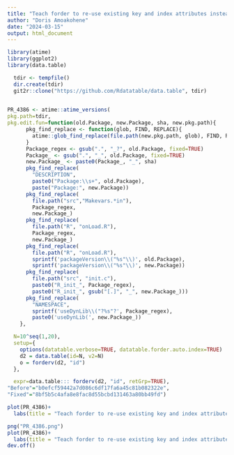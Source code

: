 ```yaml
---
title: "Teach forder to re-use existing key and index attributes instead of sorting from scratch #4386"
author: "Doris Amoakohene"
date: "2024-03-15"
output: html_document
---
```




```r

library(atime)
library(ggplot2)
library(data.table)

```

```r
  tdir <- tempfile()
  dir.create(tdir)
  git2r::clone("https://github.com/Rdatatable/data.table", tdir)
  
```


```r

PR_4386 <- atime::atime_versions(
pkg.path=tdir,
pkg.edit.fun=function(old.Package, new.Package, sha, new.pkg.path){
      pkg_find_replace <- function(glob, FIND, REPLACE){
        atime::glob_find_replace(file.path(new.pkg.path, glob), FIND, REPLACE)
      }
      Package_regex <- gsub(".", "_?", old.Package, fixed=TRUE)
      Package_ <- gsub(".", "_", old.Package, fixed=TRUE)
      new.Package_ <- paste0(Package_, "_", sha)
      pkg_find_replace(
        "DESCRIPTION", 
        paste0("Package:\\s+", old.Package),
        paste("Package:", new.Package))
      pkg_find_replace(
        file.path("src","Makevars.*in"),
        Package_regex,
        new.Package_)
      pkg_find_replace(
        file.path("R", "onLoad.R"),
        Package_regex,
        new.Package_)
      pkg_find_replace(
        file.path("R", "onLoad.R"),
        sprintf('packageVersion\\("%s"\\)', old.Package),
        sprintf('packageVersion\\("%s"\\)', new.Package))
      pkg_find_replace(
        file.path("src", "init.c"),
        paste0("R_init_", Package_regex),
        paste0("R_init_", gsub("[.]", "_", new.Package_)))
      pkg_find_replace(
        "NAMESPACE",
        sprintf('useDynLib\\("?%s"?', Package_regex),
        paste0('useDynLib(', new.Package_))
    },

  N=10^seq(1,20),
  setup={ 
    options(datatable.verbose=TRUE, datatable.forder.auto.index=TRUE)
    d2 = data.table(id=N, v2=N)
    o = forderv(d2, "id")
  },

  expr=data.table::: forderv(d2, "id", retGrp=TRUE),
"Before"="b0efcf59442a7d086c6df17fa6a45c81b082322e",
"Fixed"="8bf5b5c4afa8e8fac8d55bcbd131463a80bb49fd")
```


```r
plot(PR_4386)+
  labs(title = "Teach forder to re-use existing key and index attributes instead of sorting from scratch #4386")

png("PR_4386.png")
plot(PR_4386)+
  labs(title = "Teach forder to re-use existing key and index attributes instead of sorting from scratch #4386")
dev.off()

```
